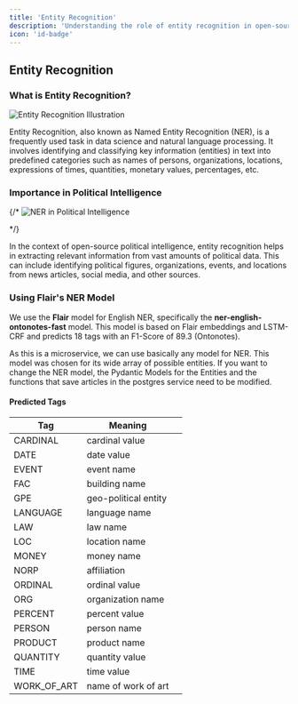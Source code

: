 ```yaml
---
title: 'Entity Recognition'
description: 'Understanding the role of entity recognition in open-source political intelligence'
icon: 'id-badge'
---
```


## Entity Recognition

### What is Entity Recognition?

<Frame>
  <img src="/images/ner-illustration.png" alt="Entity Recognition Illustration"/>
</Frame>

Entity Recognition, also known as Named Entity Recognition (NER), is a frequently used task in data science and natural language processing. It involves identifying and classifying key information (entities) in text into predefined categories such as names of persons, organizations, locations, expressions of times, quantities, monetary values, percentages, etc.

### Importance in Political Intelligence

{/* <Frame>
  <img src="/images/political-intelligence-ner.png" alt="NER in Political Intelligence"/>
</Frame> */}

In the context of open-source political intelligence, entity recognition helps in extracting relevant information from vast amounts of political data. This can include identifying political figures, organizations, events, and locations from news articles, social media, and other sources.

### Using Flair's NER Model

We use the **Flair** model for English NER, specifically the **ner-english-ontonotes-fast** model. This model is based on Flair embeddings and LSTM-CRF and predicts 18 tags with an F1-Score of 89.3 (Ontonotes).

<Note>
As this is a microservice, we can use basically any model for NER. This model was chosen for its wide array of possible entities.
If you want to change the NER model, the Pydantic Models for the Entities and the functions that save articles in the postgres service need to be modified.
</Note>

#### Predicted Tags

| Tag       | Meaning                |                                   |
| --------- | ---------------------- | --------------------------------------- |
| CARDINAL  | cardinal value         | <Icon icon="hashtag" />                 |
| DATE      | date value             | <Icon icon="calendar" />                |
| EVENT     | event name             | <Icon icon="star" />                    |
| FAC       | building name          | <Icon icon="building" />                |
| GPE       | geo-political entity   | <Icon icon="globe" />                   |
| LANGUAGE  | language name          | <Icon icon="language" />                |
| LAW       | law name               | <Icon icon="gavel" />                   |
| LOC       | location name          | <Icon icon="map" />              |
| MONEY     | money name             | <Icon icon="dollar-sign" />             |
| NORP      | affiliation            | <Icon icon="users" />                   |
| ORDINAL   | ordinal value          | <Icon icon="list-ol" />                 |
| ORG       | organization name      | <Icon icon="building-columns" />        |
| PERCENT   | percent value          | <Icon icon="percent" />                 |
| PERSON    | person name            | <Icon icon="user" />                    |
| PRODUCT   | product name           | <Icon icon="box" />                     |
| QUANTITY  | quantity value         | <Icon icon="weight-scale" />            |
| TIME      | time value             | <Icon icon="clock" />                   |
| WORK_OF_ART | name of work of art  | <Icon icon="palette" />                 |
